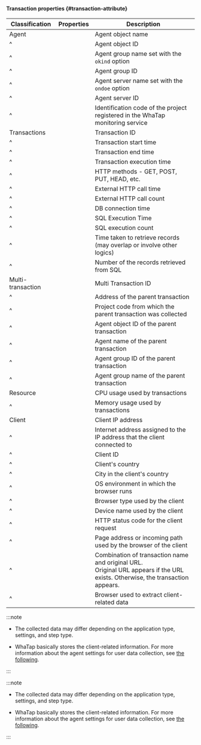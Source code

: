 #### Transaction properties {#transaction-attribute}

| Classification    | Properties                                  | Description                                                                                                                        |
| ----------------- | ------------------------------------------- | ---------------------------------------------------------------------------------------------------------------------------------- |
| Agent             | <Cmdname sid="TTL06588" className="b600" /> | Agent object name                                                                                                                  |
| ^                 | <Cmdname sid="TTL06587" />                  | Agent object ID                                                                                                                    |
| ^                 | <Cmdname sid="TTL06356" />                  | Agent group name set with the `okind` option                                                                                       |
| ^                 | <Cmdname sid="TTL06072" />                  | Agent group ID                                                                                                                     |
| ^                 | <Cmdname sid="TTL06357" />                  | Agent server name set with the `ondoe` option                                                                                      |
| ^                 | <Cmdname sid="TTL06309" />                  | Agent server ID                                                                                                                    |
| ^                 | <Cmdname sid="TTL06077" />                  | Identification code of the project registered in the WhaTap monitoring service                                                     |
| Transactions      | <Cmdname sid="TTL06111" className="b600" /> | Transaction ID                                                                                                                     |
| ^                 | <Cmdname sid="TTL06110" />                  | Transaction start time                                                                                                             |
| ^                 | <Cmdname sid="TTL06103" />                  | Transaction end time                                                                                                               |
| ^                 | <Cmdname sid="TTL06361" className="b600" /> | Transaction execution time                                                                                                         |
| ^                 | <Cmdname sid="TTL06106" />                  | HTTP methods - GET, POST, PUT, HEAD, etc.                                                                                          |
| ^                 | <Cmdname sid="TTL06362" />                  | External HTTP call time                                                                                                            |
| ^                 | <Cmdname sid="TTL06089" />                  | External HTTP call count                                                                                                           |
| ^                 | <Cmdname sid="TTL06972" />                  | DB connection time                                                                                                                 |
| ^                 | <Cmdname sid="TTL06364" />                  | SQL Execution Time                                                                                                                 |
| ^                 | <Cmdname sid="TTL06097" />                  | SQL execution count                                                                                                                |
| ^                 | <Cmdname sid="TTL06530" />                  | Time taken to retrieve records<br/>(may overlap or involve other logics)                                                           |
| ^                 | <Cmdname sid="TTL06094" />                  | Number of the records retrieved from SQL                                                                                           |
| Multi-transaction | <Cmdname sid="TTL06107" />                  | Multi Transaction ID                                                                                                               |
| ^                 | <Cmdname sid="TTL06905" />                  | Address of the parent transaction                                                                                                  |
| ^                 | <Cmdname sid="TTL06906" />                  | Project code from which the parent transaction was collected                                                                       |
| ^                 | <Cmdname sid="TTL06907" />                  | Agent object ID of the parent transaction                                                                                          |
| ^                 | <Cmdname sid="TTL06908" />                  | Agent name of the parent transaction                                                                                               |
| ^                 | <Cmdname sid="TTL06909" />                  | Agent group ID of the parent transaction                                                                                           |
| ^                 | <Cmdname sid="TTL06910" />                  | Agent group name of the parent transaction                                                                                         |
| Resource          | <Cmdname sid="TTL06418" />                  | CPU usage used by transactions                                                                                                     |
| ^                 | <Cmdname sid="TTL06974" />                  | Memory usage used by transactions                                                                                                  |
| Client            | <Cmdname sid="TTL06081" />                  | Client IP address                                                                                                                  |
| ^                 | <Cmdname sid="TTL06101" />                  | Internet address assigned to the IP address that the client connected to                                                           |
| ^                 | <Cmdname sid="TTL06420" />                  | Client ID                                                                                                                          |
| ^                 | <Cmdname sid="TTL06080" />                  | Client's country                                                                                                                   |
| ^                 | <Cmdname sid="TTL06078" />                  | City in the client's country                                                                                                       |
| ^                 | <Cmdname sid="clientOs" />                  | OS environment in which the browser runs                                                                                           |
| ^                 | <Cmdname sid="TTL06485" />                  | Browser type used by the client                                                                                                    |
| ^                 | <Cmdname sid="clientName" />                | Device name used by the client                                                                                                     |
| ^                 | <Cmdname sid="status" />                    | HTTP status code for the client request                                                                                            |
| ^                 | <Cmdname sid="TTL06108" />                  | Page address or incoming path used by the browser of the client                                                                    |
| ^                 | <Cmdname sid="TTL06971" />                  | Combination of transaction name and original URL.<br/> Original URL appears if the URL exists. Otherwise, the transaction appears. |
| ^                 | <Cmdname sid="TTL06359" />                  | Browser used to extract client-related data                                                                                        |

<Xclude product='kubernetes'>

:::note

- The collected data may differ depending on the application type, settings, and step type.

- WhaTap basically stores the client-related information. For more information about the agent settings for user data collection, see [the following](agent-number-of-user).

:::

</Xclude>

<InDoc product='kubernetes'>

:::note

- The collected data may differ depending on the application type, settings, and step type.

- WhaTap basically stores the client-related information. For more information about the agent settings for user data collection, see [the following](../java/agent-number-of-user).

:::

</InDoc>
